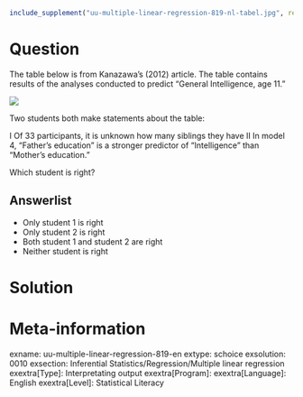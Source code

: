 ```r
include_supplement("uu-multiple-linear-regression-819-nl-tabel.jpg", recursive = TRUE)
```
Question
========
The table below is from Kanazawa's (2012) article. The table contains results of the analyses conducted to predict "General Intelligence, age 11." 

![](uu-multiple-linear-regression-819-nl-tabel.jpg)

Two students both make statements about the table:

I Of 33 participants, it is unknown how many siblings they have II In model 4, "Father's education" is a stronger predictor of "Intelligence" than "Mother's education."

Which student is right?

Answerlist
----------
* Only student 1 is right
* Only student 2 is right
* Both student 1 and student 2 are right
* Neither student is right


Solution
========

Meta-information
================
exname: uu-multiple-linear-regression-819-en
extype: schoice
exsolution: 0010
exsection: Inferential Statistics/Regression/Multiple linear regression
exextra[Type]: Interpretating output
exextra[Program]: 
exextra[Language]: English
exextra[Level]: Statistical Literacy